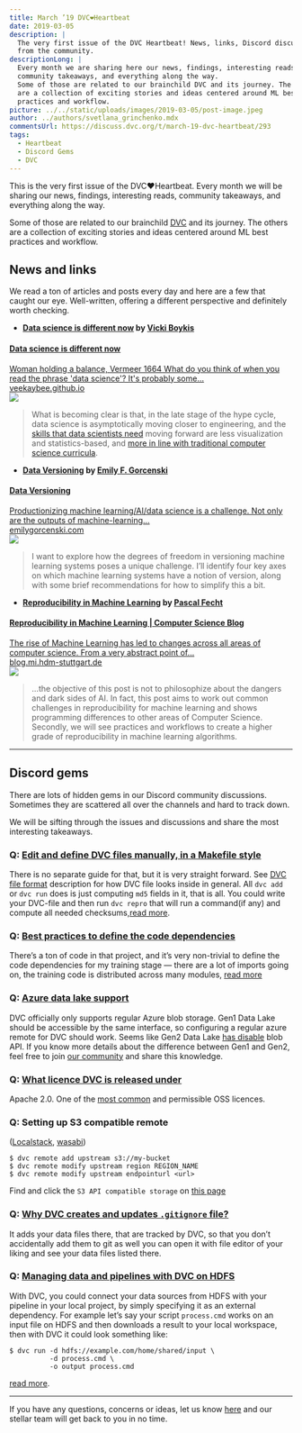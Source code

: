 ```yaml
---
title: March ’19 DVC❤️Heartbeat
date: 2019-03-05
description: |
  The very first issue of the DVC Heartbeat! News, links, Discord discussions
  from the community.
descriptionLong: |
  Every month we are sharing here our news, findings, interesting reads,
  community takeaways, and everything along the way.
  Some of those are related to our brainchild DVC and its journey. The others
  are a collection of exciting stories and ideas centered around ML best
  practices and workflow.
picture: ../../static/uploads/images/2019-03-05/post-image.jpeg
author: ../authors/svetlana_grinchenko.mdx
commentsUrl: https://discuss.dvc.org/t/march-19-dvc-heartbeat/293
tags:
  - Heartbeat
  - Discord Gems
  - DVC
---
```


This is the very first issue of the DVC❤️Heartbeat. Every month we will be
sharing our news, findings, interesting reads, community takeaways, and
everything along the way.

Some of those are related to our brainchild [DVC](https://dvc.org) and its
journey. The others are a collection of exciting stories and ideas centered
around ML best practices and workflow.

## News and links

We read a ton of articles and posts every day and here are a few that caught our
eye. Well-written, offering a different perspective and definitely worth
checking.

- **[Data science is different now](https://veekaybee.github.io/2019/02/13/data-science-is-different/)
  by [Vicki Boykis](https://veekaybee.github.io/)**

<a href="https://veekaybee.github.io/2019/02/13/data-science-is-different/" class="external-link-preview">
  <section class="elp-content-holder">
    <div class="elp-description-holder">
      <h4 class="elp-title">Data science is different now</h4>
      <div class="elp-description">Woman holding a balance, Vermeer 1664 What do you think of when you read the phrase 'data science'? It's probably some…</div>
      <div class="elp-link">veekaybee.github.io</div>
    </div>
    <div class="elp-image-holder">
      <img src="/uploads/images/2019-03-05/data-science-is-different-now.png" />
    </div>
  </section>
</a>

> What is becoming clear is that, in the late stage of the hype cycle, data
> science is asymptotically moving closer to engineering, and the
> [skills that data scientists need](https://www.youtube.com/watch?v=frQeK8xo9Ls)
> moving forward are less visualization and statistics-based, and
> [more in line with traditional computer science curricula](https://tech.trivago.com/2018/12/03/teardown-rebuild-migrating-from-hive-to-pyspark/).

- **[Data Versioning](https://emilygorcenski.com/post/data-versioning/) by
  [Emily F. Gorcenski](https://emilygorcenski.com/)**

<a href="https://emilygorcenski.com/post/data-versioning/" class="external-link-preview">
  <section class="elp-content-holder">
    <div class="elp-description-holder">
      <h4 class="elp-title">Data Versioning</h4>
      <div class="elp-description">Productionizing machine learning/AI/data science is a challenge. Not only are the outputs of machine-learning…</div>
      <div class="elp-link">emilygorcenski.com</div>
    </div>
    <div class="elp-image-holder">
      <img src="/uploads/images/2019-03-05/data-versioning.jpeg" />
    </div>
  </section>
</a>

> I want to explore how the degrees of freedom in versioning machine learning
> systems poses a unique challenge. I’ll identify four key axes on which machine
> learning systems have a notion of version, along with some brief
> recommendations for how to simplify this a bit.

- **[Reproducibility in Machine Learning](https://blog.mi.hdm-stuttgart.de/index.php/2019/02/26/reproducibility-in-ml/)
  by [Pascal Fecht](https://blog.mi.hdm-stuttgart.de/index.php/author/pf023/)**

<a href="https://emilygorcenski.com/post/data-versioning/" class="external-link-preview">
  <section class="elp-content-holder">
    <div class="elp-description-holder">
      <h4 class="elp-title">Reproducibility in Machine Learning | Computer Science Blog</h4>
      <div class="elp-description">The rise of Machine Learning has led to changes across all areas of computer science. From a very abstract point of…</div>
      <div class="elp-link">blog.mi.hdm-stuttgart.de</div>
    </div>
    <div class="elp-image-holder">
      <img src="/uploads/images/2019-03-05/reproducibility-in-machine-learning.jpeg" />
    </div>
  </section>
</a>

> ...the objective of this post is not to philosophize about the dangers and
> dark sides of AI. In fact, this post aims to work out common challenges in
> reproducibility for machine learning and shows programming differences to
> other areas of Computer Science. Secondly, we will see practices and workflows
> to create a higher grade of reproducibility in machine learning algorithms.

<hr />

## Discord gems

There are lots of hidden gems in our Discord community discussions. Sometimes
they are scattered all over the channels and hard to track down.

We will be sifting through the issues and discussions and share the most
interesting takeaways.

### Q: [Edit and define DVC files manually, in a Makefile style](https://discordapp.com/channels/485586884165107732/485586884165107734/541622187296161816)

There is no separate guide for that, but it is very straight forward. See
[DVC file format](https://dvc.org/doc/user-guide/dvc-file-format) description
for how DVC file looks inside in general. All `dvc add` or `dvc run` does is
just computing `md5` fields in it, that is all. You could write your DVC-file
and then run `dvc repro` that will run a command(if any) and compute all needed
checksums,[read more](https://discordapp.com/channels/485586884165107732/485586884165107734/541622187296161816).

### Q: [Best practices to define the code dependencies](https://discordapp.com/channels/485586884165107732/485586884165107734/547424240677158915)

There’s a ton of code in that project, and it’s very non-trivial to define the
code dependencies for my training stage — there are a lot of imports going on,
the training code is distributed across many modules,
[read more](https://discordapp.com/channels/485586884165107732/485586884165107734/547424240677158915)

### Q: [Azure data lake support](https://discordapp.com/channels/485586884165107732/485586884165107734/548495589428428801)

DVC officially only supports regular Azure blob storage. Gen1 Data Lake should
be accessible by the same interface, so configuring a regular azure remote for
DVC should work. Seems like Gen2 Data Lake
[has disable](https://discordapp.com/channels/485586884165107732/485586884165107734/550546413197590539)
blob API. If you know more details about the difference between Gen1 and Gen2,
feel free to join [our community](https://dvc.org/chat) and share this
knowledge.

### Q: [What licence DVC is released under](https://discordapp.com/channels/485586884165107732/485596304961962003/542390986299539459)

Apache 2.0. One of the [most common](https://opensource.org/licenses) and
permissible OSS licences.

### Q: Setting up S3 compatible remote

([Localstack](https://discordapp.com/channels/485586884165107732/485596304961962003/543445798868746278),
[wasabi](https://discordapp.com/channels/485586884165107732/485596304961962003/541466951474479115))

```dvc
$ dvc remote add upstream s3://my-bucket
$ dvc remote modify upstream region REGION_NAME
$ dvc remote modify upstream endpointurl <url>
```

Find and click the `S3 API compatible storage` on
[this page](https://dvc.org/doc/commands-reference/remote-add)

### Q: [Why DVC creates and updates `.gitignore` file?](https://discordapp.com/channels/485586884165107732/485596304961962003/543914550173368332)

It adds your data files there, that are tracked by DVC, so that you don’t
accidentally add them to git as well you can open it with file editor of your
liking and see your data files listed there.

### Q: [Managing data and pipelines with DVC on HDFS](https://discordapp.com/channels/485586884165107732/485596304961962003/545562334983356426)

With DVC, you could connect your data sources from HDFS with your pipeline in
your local project, by simply specifying it as an external dependency. For
example let’s say your script `process.cmd` works on an input file on HDFS and
then downloads a result to your local workspace, then with DVC it could look
something like:

```dvc
$ dvc run -d hdfs://example.com/home/shared/input \
          -d process.cmd \
          -o output process.cmd
```

[read more](https://discordapp.com/channels/485586884165107732/485596304961962003/545562334983356426).

<hr />

If you have any questions, concerns or ideas, let us know
[here](https://dvc.org/support) and our stellar team will get back to you in no
time.
